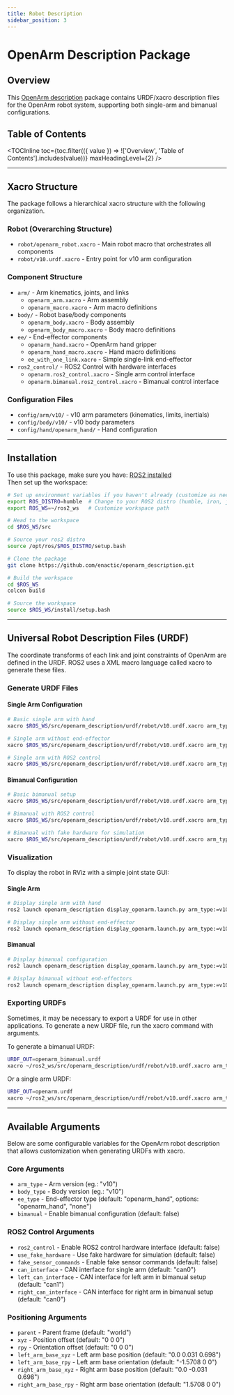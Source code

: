 ```yaml
---
title: Robot Description
sidebar_position: 3
---
```



# OpenArm Description Package

## Overview

This [OpenArm description](https://github.com/enactic/openarm_description) package contains URDF/xacro description files for the OpenArm robot system,
supporting both single-arm and bimanual configurations.

## Table of Contents

<TOCInline
  toc={toc.filter(({ value }) => !['Overview', 'Table of Contents'].includes(value))}
  maxHeadingLevel={2}
/>

---

## Xacro Structure

The package follows a hierarchical xacro structure with the following organization.

### Robot (Overarching Structure)

- `robot/openarm_robot.xacro` - Main robot macro that orchestrates all components
- `robot/v10.urdf.xacro` - Entry point for v10 arm configuration

### Component Structure

- `arm/` - Arm kinematics, joints, and links
  - `openarm_arm.xacro` - Arm assembly
  - `openarm_macro.xacro` - Arm macro definitions
- `body/` - Robot base/body components
  - `openarm_body.xacro` - Body assembly
  - `openarm_body_macro.xacro` - Body macro definitions
- `ee/` - End-effector components
  - `openarm_hand.xacro` - OpenArm hand gripper
  - `openarm_hand_macro.xacro` - Hand macro definitions
  - `ee_with_one_link.xacro` - Simple single-link end-effector
- `ros2_control/` - ROS2 Control with hardware interfaces
  - `openarm.ros2_control.xacro` - Single arm control interface
  - `openarm.bimanual.ros2_control.xacro` - Bimanual control interface

### Configuration Files

- `config/arm/v10/` - v10 arm parameters (kinematics, limits, inertials)
- `config/body/v10/` - v10 body parameters
- `config/hand/openarm_hand/` - Hand configuration

---

## Installation

To use this package, make sure you have: [ROS2 installed](../ros2/install)  
Then set up the workspace:

```bash
# Set up environment variables if you haven't already (customize as needed)
export ROS_DISTRO=humble  # Change to your ROS2 distro (humble, iron, jazzy, etc.)
export ROS_WS=~/ros2_ws   # Customize workspace path

# Head to the workspace
cd $ROS_WS/src

# Source your ros2 distro
source /opt/ros/$ROS_DISTRO/setup.bash

# Clone the package
git clone https://github.com/enactic/openarm_description.git

# Build the workspace
cd $ROS_WS
colcon build

# Source the workspace
source $ROS_WS/install/setup.bash
```

---

## Universal Robot Description Files (URDF)

The coordinate transforms of each link and joint constraints of OpenArm are defined in the URDF. ROS2 uses a XML macro language called xacro to generate these files.

### Generate URDF Files

#### Single Arm Configuration

```bash
# Basic single arm with hand
xacro $ROS_WS/src/openarm_description/urdf/robot/v10.urdf.xacro arm_type:=v10 bimanual:=false > openarm_single.urdf

# Single arm without end-effector
xacro $ROS_WS/src/openarm_description/urdf/robot/v10.urdf.xacro arm_type:=v10 bimanual:=false ee_type:=none > openarm_single_no_ee.urdf

# Single arm with ROS2 control
xacro $ROS_WS/src/openarm_description/urdf/robot/v10.urdf.xacro arm_type:=v10 bimanual:=false ros2_control:=true can_interface:=can0 > openarm_single_control.urdf
```

#### Bimanual Configuration

```bash
# Basic bimanual setup
xacro $ROS_WS/src/openarm_description/urdf/robot/v10.urdf.xacro arm_type:=v10 bimanual:=true > openarm_bimanual.urdf

# Bimanual with ROS2 control
xacro $ROS_WS/src/openarm_description/urdf/robot/v10.urdf.xacro arm_type:=v10 bimanual:=true ros2_control:=true left_can_interface:=can1 right_can_interface:=can0 > openarm_bimanual_control.urdf

# Bimanual with fake hardware for simulation
xacro $ROS_WS/src/openarm_description/urdf/robot/v10.urdf.xacro arm_type:=v10 bimanual:=true ros2_control:=true use_fake_hardware:=true > openarm_bimanual_sim.urdf
```

### Visualization
To display the robot in RViz with a simple joint state GUI:


#### Single Arm

```bash
# Display single arm with hand
ros2 launch openarm_description display_openarm.launch.py arm_type:=v10 bimanual:=false

# Display single arm without end-effector
ros2 launch openarm_description display_openarm.launch.py arm_type:=v10 bimanual:=false ee_type:=none
```
<BlockImage src="software/description/single-arm-urdf-rviz.png" alt="Single Arm URDF Rviz" width="65%" />


#### Bimanual

```bash
# Display bimanual configuration
ros2 launch openarm_description display_openarm.launch.py arm_type:=v10 bimanual:=true

# Display bimanual without end-effectors
ros2 launch openarm_description display_openarm.launch.py arm_type:=v10 bimanual:=true ee_type:=none
```
<BlockImage src="software/description/bimanual-urdf-rviz.png" alt="Bimanual URDF Rviz" width="65%" />

### Exporting URDFs

Sometimes, it may be necessary to export a URDF for use in other applications. To generate a new URDF file, run the xacro command with arguments.

To generate a bimanual URDF:
```sh
URDF_OUT=openarm_bimanual.urdf
xacro ~/ros2_ws/src/openarm_description/urdf/robot/v10.urdf.xacro arm_type:=v10 bimanual:=true > $URDF_OUT
```

Or a single arm URDF:
```sh
URDF_OUT=openarm.urdf
xacro ~/ros2_ws/src/openarm_description/urdf/robot/v10.urdf.xacro arm_type:=v10 > $URDF_OUT
```

---

## Available Arguments

Below are some configurable variables for the OpenArm robot description that allows customization when generating URDFs with xacro.

### Core Arguments

- `arm_type` - Arm version (eg.: "v10")
- `body_type` - Body version (eg.: "v10")
- `ee_type` - End-effector type (default: "openarm_hand", options: "openarm_hand", "none")
- `bimanual` - Enable bimanual configuration (default: false)

### ROS2 Control Arguments

- `ros2_control` - Enable ROS2 control hardware interface (default: false)
- `use_fake_hardware` - Use fake hardware for simulation (default: false)
- `fake_sensor_commands` - Enable fake sensor commands (default: false)
- `can_interface` - CAN interface for single arm (default: "can0")
- `left_can_interface` - CAN interface for left arm in bimanual setup (default: "can1")
- `right_can_interface` - CAN interface for right arm in bimanual setup (default: "can0")

### Positioning Arguments

- `parent` - Parent frame (default: "world")
- `xyz` - Position offset (default: "0 0 0")
- `rpy` - Orientation offset (default: "0 0 0")
- `left_arm_base_xyz` - Left arm base position (default: "0.0 0.031 0.698")
- `left_arm_base_rpy` - Left arm base orientation (default: "-1.5708 0 0")
- `right_arm_base_xyz` - Right arm base position (default: "0.0 -0.031 0.698")
- `right_arm_base_rpy` - Right arm base orientation (default: "1.5708 0 0")
